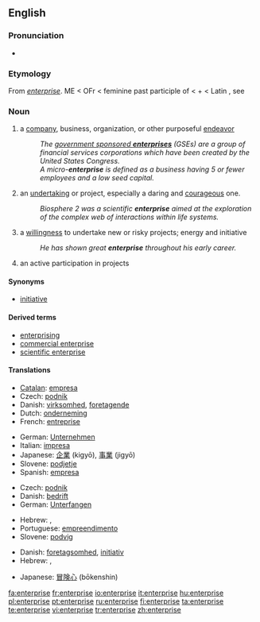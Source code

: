 {{wikipedia}}
{{also|Enterprise}}
==English==

===Pronunciation===
* {{audio|en-us-enterprise.ogg|Audio (US)}}

===Etymology===
From {{etyl|frm}} ''[[entreprise|enterprise]]''.
ME < OFr {{term|entreprise}} < feminine past participle of {{term|entreprendre||to undertake}} < {{term|entre||in between}} + {{term|prendre}} < Latin {{term|prehendere}}, see {{term|prehensile}}

===Noun===
{{en-noun}}

# a [[company]], business, organization, or other purposeful [[endeavor]]
#: ''The [[wikipedia:government sponsored enterprises|government sponsored '''enterprises''']] (GSEs) are a group of financial services corporations which have been created by the United States Congress.''
#: ''A micro-'''enterprise''' is defined as a business having 5 or fewer employees and a low seed capital.''
# an [[undertaking]] or project, especially a daring and [[courageous]] one.
#: ''Biosphere 2 was a scientific '''enterprise''' aimed at the exploration of the complex web of interactions within life systems.''
# a [[willingness]] to undertake new or risky projects; energy and initiative
#: ''He has shown great '''enterprise''' throughout his early career.''
# an active participation in projects

====Synonyms====
* [[initiative]]

====Derived terms====
* [[enterprising]]
* [[commercial enterprise]]
* [[scientific enterprise]]

====Translations====
{{trans-top|Company, business, organization, or endeavor}}
* [[Catalan]]: [[empresa]] {{f}}
* Czech: [[podnik]] {{m}}
* Danish: [[virksomhed]], [[foretagende]]
* Dutch: [[onderneming]] {{f}}
* French: [[entreprise]] {{f}}
{{trans-mid}}
* German: [[Unternehmen]] {{n}}
* Italian: [[impresa]] {{f}}
* Japanese: [[企業]] (kigyō), [[事業]] (jigyō)
* Slovene: [[podjetje]] {{n}}
* Spanish: [[empresa]] {{f}}
{{trans-bottom}}

{{trans-top|Undertaking, especially a daring and courageous one}}
* Czech: [[podnik]] {{m}}
* Danish: [[bedrift]]
* German: [[Unterfangen]] {{n}}
{{trans-mid}}
* Hebrew: {{he-translation|מבצע|mivtsa}}, {{he-translation|יזמה|yozma}}
* Portuguese: [[empreendimento]]
* Slovene: [[podvig]] {{m}}
{{trans-bottom}}

{{trans-top|Willingness to undertake projects, energy and initiative}}
* Danish: [[foretagsomhed]], [[initiativ]]
* Hebrew: {{he-translation|יזמות|yazamut}}, {{he-translation|יזמה|yozma}}
{{trans-mid}}
* Japanese: [[冒険心]] (bōkenshin)
{{trans-bottom}}

[[fa:enterprise]]
[[fr:enterprise]]
[[io:enterprise]]
[[it:enterprise]]
[[hu:enterprise]]
[[pl:enterprise]]
[[pt:enterprise]]
[[ru:enterprise]]
[[fi:enterprise]]
[[ta:enterprise]]
[[te:enterprise]]
[[vi:enterprise]]
[[tr:enterprise]]
[[zh:enterprise]]